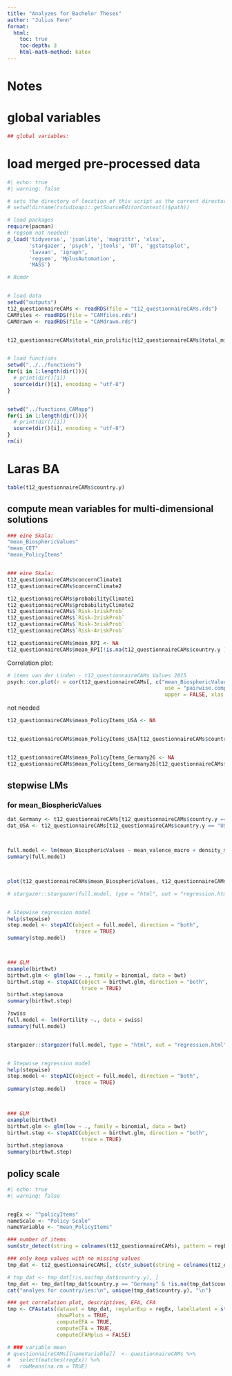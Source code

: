 ---
title: "Analyzes for Bachelor Theses"
author: "Julius Fenn"
format:
  html:
    toc: true
    toc-depth: 3
    html-math-method: katex
---


# Notes


# global variables

```{r}
## global variables: 


```



# load merged pre-processed data

```{r}
#| echo: true
#| warning: false

# sets the directory of location of this script as the current directory
# setwd(dirname(rstudioapi::getSourceEditorContext()$path))

# load packages
require(pacman)
# regsem not needed!
p_load('tidyverse', 'jsonlite', 'magrittr', 'xlsx',
       'stargazer', 'psych', 'jtools', 'DT', 'ggstatsplot', 
       'lavaan', 'igraph',
       'regsem', 'MplusAutomation',
       'MASS')

# Rcmdr


# load data
setwd("outputs")
t12_questionnaireCAMs <- readRDS(file = "t12_questionnaireCAMs.rds")
CAMfiles <- readRDS(file = "CAMfiles.rds")
CAMdrawn <- readRDS(file = "CAMdrawn.rds")


t12_questionnaireCAMs$total_min_prolific[t12_questionnaireCAMs$total_min_prolific > 1000] <- NA


# load functions
setwd("../../functions")
for(i in 1:length(dir())){
  # print(dir()[i])
  source(dir()[i], encoding = "utf-8")
}


setwd("../functions_CAMapp")
for(i in 1:length(dir())){
  # print(dir()[i])
  source(dir()[i], encoding = "utf-8")
}
rm(i)
```


# Laras BA

```{r}
table(t12_questionnaireCAMs$country.y)
```



## compute mean variables for multi-dimensional solutions


```{r}
### eine Skala:
"mean_BiosphericValues"    
"mean_CET"  
"mean_PolicyItems"


### eine Skala:
t12_questionnaireCAMs$concernClimate1
t12_questionnaireCAMs$concernClimate2

t12_questionnaireCAMs$probabilityClimate1
t12_questionnaireCAMs$probabilityClimate2
t12_questionnaireCAMs$`Risk-1riskProb`
t12_questionnaireCAMs$`Risk-2riskProb`
t12_questionnaireCAMs$`Risk-3riskProb`
t12_questionnaireCAMs$`Risk-4riskProb`
```


```{r}
t12_questionnaireCAMs$mean_RPI <- NA
t12_questionnaireCAMs$mean_RPI[!is.na(t12_questionnaireCAMs$country.y )] <- rowMeans(t12_questionnaireCAMs[!is.na(t12_questionnaireCAMs$country.y ), str_subset(string = colnames(t12_questionnaireCAMs), pattern = "^concernClimate|^probabilityClimate|Risk-")])
```

Correlation plot:

```{r}
# items van der Linden - t12_questionnaireCAMs Values 2015
psych::cor.plot(r = cor(t12_questionnaireCAMs[, c("mean_BiosphericValues", "mean_CET", "mean_PolicyItems", "mean_RPI")], 
                                                   use = "pairwise.complete.obs"),
                                                   upper = FALSE, xlas = 2, main = "Correlation DVs")
```










not needed

```{r}
t12_questionnaireCAMs$mean_PolicyItems_USA <- NA


t12_questionnaireCAMs$mean_PolicyItems_USA[t12_questionnaireCAMs$country.y == "USA" & !is.na(t12_questionnaireCAMs$country.y )] <- rowMeans(t12_questionnaireCAMs[t12_questionnaireCAMs$country.y == "USA" & !is.na(t12_questionnaireCAMs$country.y ), str_subset(string = colnames(t12_questionnaireCAMs), pattern = "^policyItems")])


t12_questionnaireCAMs$mean_PolicyItems_Germany26 <- NA
t12_questionnaireCAMs$mean_PolicyItems_Germany26[t12_questionnaireCAMs$country.y == "Germany" & !is.na(t12_questionnaireCAMs$country.y )] <- rowMeans(t12_questionnaireCAMs[t12_questionnaireCAMs$country.y == "Germany" & !is.na(t12_questionnaireCAMs$country.y ), c("policyItems-2", "policyItems-6")])


```


## stepwise LMs


### for mean_BiosphericValues


```{r}

dat_Germany <- t12_questionnaireCAMs[t12_questionnaireCAMs$country.y == "Germany" & !is.na(t12_questionnaireCAMs$country.y ), ]
dat_USA <- t12_questionnaireCAMs[t12_questionnaireCAMs$country.y == "USA" & !is.na(t12_questionnaireCAMs$country.y ), ]



full.model <- lm(mean_BiosphericValues ~ mean_valence_macro + density_macro + transitivity_macro, data = t12_questionnaireCAMs)
summary(full.model)



plot(t12_questionnaireCAMs$mean_BiosphericValues, t12_questionnaireCAMs$mean_valence_macro)

# stargazer::stargazer(full.model, type = "html", out = "regression.html")


# Stepwise regression model
help(stepwise)
step.model <- stepAIC(object = full.model, direction = "both",
                      trace = TRUE)
summary(step.model)



### GLM
example(birthwt)
birthwt.glm <- glm(low ~ ., family = binomial, data = bwt)
birthwt.step <- stepAIC(object = birthwt.glm, direction = "both",
                        trace = TRUE)
birthwt.step$anova
summary(birthwt.step)
```




```{r}
?swiss
full.model <- lm(Fertility ~., data = swiss)
summary(full.model)


stargazer::stargazer(full.model, type = "html", out = "regression.html")


# Stepwise regression model
help(stepwise)
step.model <- stepAIC(object = full.model, direction = "both",
                      trace = TRUE)
summary(step.model)



### GLM
example(birthwt)
birthwt.glm <- glm(low ~ ., family = binomial, data = bwt)
birthwt.step <- stepAIC(object = birthwt.glm, direction = "both",
                        trace = TRUE)
birthwt.step$anova
summary(birthwt.step)
```



## policy scale


```{r}
#| echo: true
#| warning: false


regEx <- "^policyItems"
nameScale <- "Policy Scale"
nameVariable <- "mean_PolicyItems"

### number of items
sum(str_detect(string = colnames(t12_questionnaireCAMs), pattern = regEx))

### only keep values with no missing values
tmp_dat <- t12_questionnaireCAMs[, c(str_subset(string = colnames(t12_questionnaireCAMs), pattern = regEx), "country.y")]

# tmp_dat <- tmp_dat[!is.na(tmp_dat$country.y), ]
tmp_dat <- tmp_dat[tmp_dat$country.y == "Germany" & !is.na(tmp_dat$country.y), ]
cat("analyes for country/ies:\n", unique(tmp_dat$country.y), "\n")

### get correlation plot, descriptives, EFA, CFA
tmp <- CFAstats(dataset = tmp_dat, regularExp = regEx, labelLatent = str_remove(string = nameVariable, pattern = "mean_"), 
                showPlots = TRUE, 
                computeEFA = TRUE, 
                computeCFA = TRUE, 
                computeCFAMplus = FALSE)

# ### variable mean
# questionnaireCAMs[[nameVariable]]  <- questionnaireCAMs %>%
#   select(matches(regEx)) %>%
#   rowMeans(na.rm = TRUE)
```

